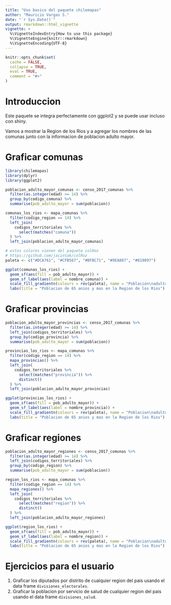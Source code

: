 ```yaml
---
title: "Uso basico del paquete chilemapas"
author: "Mauricio Vargas S."
date: "`r Sys.Date()`"
output: rmarkdown::html_vignette
vignette: >
  %\VignetteIndexEntry{How to use this package}
  %\VignetteEngine{knitr::rmarkdown}
  %\VignetteEncoding{UTF-8}
---
```


```r
knitr::opts_chunk$set(
  cache = FALSE,
  collapse = TRUE,
  eval = TRUE,
  comment = "#>"
)
```

# Introduccion

Este paquete se integra perfectamente con ggplot2 y se puede usar incluso
con shiny.

Vamos a mostrar la Region de los Rios y a agregar los nombres de las comunas 
junto con la informacion de poblacion adulto mayor.

# Graficar comunas

```r
library(chilemapas)
library(dplyr)
library(ggplot2)

poblacion_adulto_mayor_comunas <- censo_2017_comunas %>% 
  filter(as.integer(edad) >= 14) %>% 
  group_by(codigo_comuna) %>% 
  summarise(pob_adulto_mayor = sum(poblacion))

comunas_los_rios <- mapa_comunas %>% 
  filter(codigo_region == 14) %>% 
  left_join(
    codigos_territoriales %>% 
      select(matches("comuna"))
  ) %>% 
  left_join(poblacion_adulto_mayor_comunas)

# estos colores vienen del paquete colRoz
# https://github.com/jacintak/colRoz
paleta <- c("#DCA761", "#CFB567", "#BFBC71", "#9EA887", "#819897")

ggplot(comunas_los_rios) + 
  geom_sf(aes(fill = pob_adulto_mayor)) +
  geom_sf_label(aes(label = nombre_comuna)) +
  scale_fill_gradientn(colours = rev(paleta), name = "Poblacion\nadulto mayor") +
  labs(title = "Poblacion de 65 anios y mas en la Region de los Rios")
```

# Graficar provincias

```r
poblacion_adulto_mayor_provincias <- censo_2017_comunas %>% 
  filter(as.integer(edad) >= 14) %>% 
  left_join(codigos_territoriales) %>% 
  group_by(codigo_provincia) %>% 
  summarise(pob_adulto_mayor = sum(poblacion))

provincias_los_rios <- mapa_comunas %>% 
  filter(codigo_region == 14) %>% 
  mapa_provincias() %>% 
  left_join(
    codigos_territoriales %>% 
      select(matches("provincia")) %>% 
      distinct()
  ) %>% 
  left_join(poblacion_adulto_mayor_provincias)

ggplot(provincias_los_rios) + 
  geom_sf(aes(fill = pob_adulto_mayor)) +
  geom_sf_label(aes(label = nombre_provincia)) +
  scale_fill_gradientn(colours = rev(paleta), name = "Poblacion\nadulto mayor") +
  labs(title = "Poblacion de 65 anios y mas en la Region de los Rios")
```

# Graficar regiones

```r
poblacion_adulto_mayor_regiones <- censo_2017_comunas %>% 
  filter(as.integer(edad) >= 14) %>% 
  left_join(codigos_territoriales) %>% 
  group_by(codigo_region) %>% 
  summarise(pob_adulto_mayor = sum(poblacion))

region_los_rios <- mapa_comunas %>% 
  filter(codigo_region == 14) %>% 
  mapa_regiones() %>% 
  left_join(
    codigos_territoriales %>% 
      select(matches("region")) %>% 
      distinct()
  ) %>% 
  left_join(poblacion_adulto_mayor_regiones)

ggplot(region_los_rios) + 
  geom_sf(aes(fill = pob_adulto_mayor)) +
  geom_sf_label(aes(label = nombre_region)) +
  scale_fill_gradientn(colours = rev(paleta), name = "Poblacion\nadulto mayor") +
  labs(title = "Poblacion de 65 anios y mas en la Region de los Rios")
```

# Ejercicios para el usuario

1. Graficar los diputados por distrito de cualquier region del pais usando el data frame `divisiones_electorales`.
2. Graficar la poblacion por servicio de salud de cualquier region del pais usando el data frame `divisiones_salud`.
